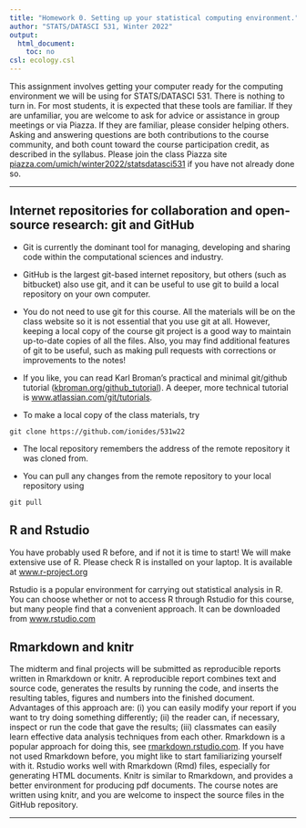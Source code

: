 ```yaml
---
title: "Homework 0. Setting up your statistical computing environment."
author: "STATS/DATASCI 531, Winter 2022"
output:
  html_document:
    toc: no
csl: ecology.csl
---
```


This assignment involves getting your computer ready for the computing environment we will be using for STATS/DATASCI 531. There is nothing to turn in. For most students, it is expected that these tools are familiar. If they are unfamiliar, you are welcome to ask for advice or assistance in group meetings or via Piazza. If they are familiar, please consider helping others. Asking and answering questions are both contributions to the course community, and both count toward the course participation credit, as described in the syllabus. Please join the class Piazza site [piazza.com/umich/winter2022/statsdatasci531](https://piazza.com/umich/winter2022/statsdatasci531) if you have not already done so.

----------------------

## Internet repositories for collaboration and open-source research: git and GitHub

* Git is currently the dominant tool for managing, developing and sharing code within the computational sciences and industry. 

* GitHub is the largest git-based internet repository, but others (such as bitbucket) also use git, and it can be useful to use git to build a local repository on your own computer. 

* You do not need to use git for this course. All the materials will be on the class website so it is not essential that you use git at all. However, keeping a local copy of the course git project is a good way to maintain up-to-date copies of all the files. Also, you may find additional features of git to be useful, such as making pull requests with corrections or improvements to the notes!

* If you like, you can read Karl Broman's practical and minimal git/github tutorial ([kbroman.org/github_tutorial](https://kbroman.org/github_tutorial/)). A deeper, more technical tutorial is [www.atlassian.com/git/tutorials](https://www.atlassian.com/git/tutorials/).

* To make a local copy of the class materials, try

```
git clone https://github.com/ionides/531w22
```

* The local repository remembers the address of the remote repository it was cloned from.

* You can pull any changes from the remote repository to your local repository using

```
git pull
``` 


## R and Rstudio

You have probably used R before, and if not it is time to start! We will make extensive use of R. Please check R is installed on your laptop. It is available at [www.r-project.org](https://www.r-project.org)

Rstudio is a popular environment for carrying out statistical analysis in R. You can choose whether or not to access R through Rstudio for this course, but many people find that a convenient approach. It can be downloaded from [www.rstudio.com](https://www.rstudio.com)

## Rmarkdown and knitr

The midterm and final projects will be submitted as reproducible reports written in Rmarkdown or knitr. A reproducible report combines text and source code, generates the results by running the code, and inserts the resulting tables, figures and numbers into the finished document. Advantages of this approach are: (i) you can easily modify your report if you want to try doing something differently; (ii) the reader can, if necessary, inspect or run the code that gave the results; (iii) classmates can easily learn effective data analysis techniques from each other. Rmarkdown is a popular approach for doing this, see [rmarkdown.rstudio.com](http://rmarkdown.rstudio.com). If you have not used Rmarkdown before, you might like to start familiarizing yourself with it. Rstudio works well with Rmarkdown (Rmd) files, especially for generating HTML documents. Knitr is similar to Rmarkdown, and provides a better environment for producing pdf documents. The course notes are written using knitr, and you are welcome to inspect the source files in the GitHub repository.

------
